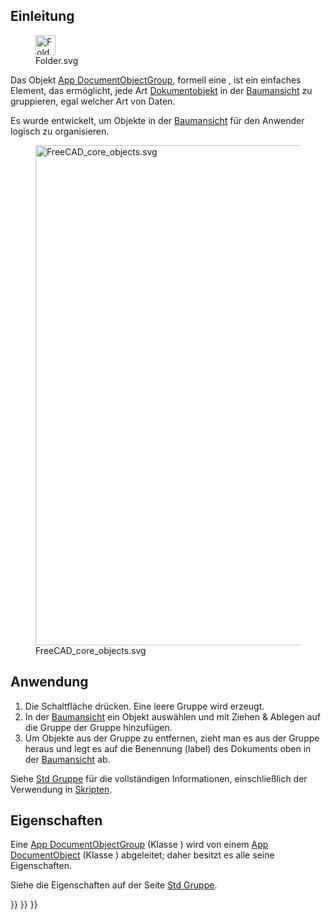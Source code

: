 <languages/>

<span id="Introduction"></span>
== Einleitung ==

[[File:Folder.svg|32px]]

Das Objekt [[App_DocumentObjectGroup|App DocumentObjectGroup]], formell eine {{incode|App::DocumentObjectGroup}}, ist ein einfaches Element, das ermöglicht, jede Art [[App_DocumentObject/de|Dokumentobjekt]] in der [[Tree_view/de|Baumansicht]] zu gruppieren, egal welcher Art von Daten.

Es wurde entwickelt, um Objekte in der [[Tree_view/de|Baumansicht]] für den Anwender logisch zu organisieren.

[[File:FreeCAD_core_objects.svg|800px]]

{{Caption|Vereinfachtes Diagramm der Beziehungen zwischen den Kernobjekten im Programm. Die Klasse {{incode|App::DocumentObjectGroup}} hat eine Erweiterung zum Gruppieren jeder Objektart. Die Gruppe selbst besitzt wenige Eigenschaften.}}

<span id="Usage"></span>
==Anwendung==

# Die Schaltfläche {{Button|[[File:Std_Group.svg|16px]] [[Std_Group/de|Std Gruppe]]}} drücken. Eine leere Gruppe wird erzeugt.
# In der [[Tree_view/de|Baumansicht]] ein Objekt auswählen und mit Ziehen & Ablegen auf die Gruppe der Gruppe hinzufügen.
# Um Objekte aus der Gruppe zu entfernen, zieht man es aus der Gruppe heraus und legt es auf die Benennung (label) des Dokuments oben in der [[Tree_view/de|Baumansicht]] ab.

Siehe [[Std_Group/de|Std Gruppe]] für die vollständigen Informationen, einschließlich der Verwendung in [[Std_Group/de#Skripten|Skripten]].

<span id="Properties"></span>
== Eigenschaften ==

Eine [[App_DocumentObjectGroup/de|App DocumentObjectGroup]] (Klasse {{incode|App::DocumentObjectGroup}}) wird von einem [[App_DocumentObject/de|App DocumentObject]] (Klasse {{incode|App::DocumentObject}}) abgeleitet; daher besitzt es alle seine Eigenschaften.

Siehe die Eigenschaften auf der Seite [[Std_Group/de|Std Gruppe]].


{{Std Base navi{{#translation:}}}}
{{Document objects navi{{#translation:}}}}
{{Userdocnavi{{#translation:}}}}